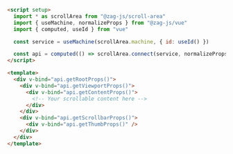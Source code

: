 ```html
<script setup>
  import * as scrollArea from "@zag-js/scroll-area"
  import { useMachine, normalizeProps } from "@zag-js/vue"
  import { computed, useId } from "vue"

  const service = useMachine(scrollArea.machine, { id: useId() })

  const api = computed(() => scrollArea.connect(service, normalizeProps))
</script>

<template>
  <div v-bind="api.getRootProps()">
    <div v-bind="api.getViewportProps()">
      <div v-bind="api.getContentProps()">
        <!-- Your scrollable content here -->
      </div>
    </div>
    <div v-bind="api.getScrollbarProps()">
      <div v-bind="api.getThumbProps()" />
    </div>
  </div>
</template>
```
